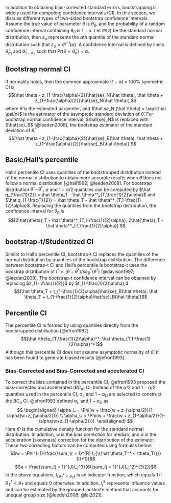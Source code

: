 In addition to obtaining bias-corrected standard errors, bootstrapping is widely used for computing confidence intervals (CI). In this section, we discuss different types of two-sided bootstrap confidence intervals. Assume the true value of parameter $\theta$ is $\theta_0$, and the probability of a random confidence interval containing $\theta_0$ is $1-\alpha$. <!-- ML: 1 - \alpha is ideal but may not always happen, as many CIs have below nominal coverage. Could you just say that the target confidence level is 1 - alpha? --> Let $\Phi(z)$ be the standard normal distribution, <!-- ML: do you mean the cumulative density function? -->then $z_\alpha$ represents the $\alpha$th quantile <!--ML: we don't say qth quantile; we say (100q) percentile or just q quantile --> of the standard normal distribution such that $z_\alpha = \Phi^{-1}(\alpha)$. A confidence interval is defined by limits $\hat\theta_{\alpha_1}$ and $\hat\theta_{1-\alpha_2}$ such that $\text{Pr}(\theta < \hat\theta_\alpha) = \alpha$.

<!-- The consistent estimator of this distribution obtained from $b = 1,..., B$ bootstrap replications $\theta_b^*$ is $\hat H(\theta) = \frac{\#\{b:\theta_B^* \leq \theta\}}{B}$. -->
## Bootstrap normal CI

If normality holds, then the common approximate $(1-\alpha) \times 100\%$ symmetric CI is $$[\hat \theta - z_{1-\frac{\alpha}{2}}\hat{se}_N(\hat \theta), \hat \theta + z_{1-\frac{\alpha}{2}}\hat{se}_N(\hat \theta)],$$ where $\hat \theta$ is the estimated parameter, and $\hat se_N (\hat \theta) = \sqrt{\hat \psi/n}$ is the estimator of the asymptotic standard deviation of $\hat \theta$. For bootstrap normal confidence interval, $\hat{se}_N$ is replaced with $\hat{se}_B$ [@leeden2008], the bootstrap estimator of the standard deviation of $\hat \theta$, $$[\hat \theta - z_{1-\frac{\alpha}{2}}\hat{se}_B(\hat \theta), \hat \theta + z_{1-\frac{\alpha}{2}}\hat{se}_B(\hat \theta)].$$

## Basic/Hall's percentile

Hall's percentile CI uses quantiles of the bootstrapped distribution instead of the normal distribution to obtain more accurate results when $\hat \theta$ does not follow a normal distribution [@hall1992; @leeden2008]. For bootstrap distribution $\hat \theta - \theta^ *$, $\alpha$ and $1-\alpha/2$ quantiles can be computed by $\hat q_{\frac{1}{2}} = \hat \theta_T - \hat \theta^*_{T,\frac{1}{2}\alpha}$ and $\hat q_{1-\frac{1}{2}} = \hat \theta_T - \hat \theta^*_{T,1-\frac{1}{2}\alpha}$. Replacing the quantiles from the bootstrap distribution, the confidence interval for $\theta_0$ is $$[2\hat{\theta}_T - \hat \theta^*_{T,1-\frac{1}{2}\alpha}; 2\hat{\theta}_T - \hat \theta^*_{T,\frac{1}{2}\alpha}].$$

## bootstrap-t/Studentized CI

Similar to Hall's percentile CI, bootstrap-t CI replaces the quantiles of the normal distribution by quantiles of the bootstrap distribution. The difference between bootstrap-t CI and Hall's percentile is bootstrap-t uses the boostrap distribution of $t^* = (\hat \theta - \theta ^*)/se_B^*(\theta^*)$ [@davison1997; @leeden2008]. The bootstrap-t confidence interval can be obtained by replacing $z_{1- \frac{1}{2}}$ by $t_{1-\frac{1}{2}\alpha},$
$$[\hat \theta_T + t_{1-\frac{1}{2}\alpha}\hat{se}_B(\hat \theta); \hat \theta_T + t_{1-\frac{1}{2}\alpha}\hat{se}_B(\hat \theta)]$$

## Percentile CI

The percentile CI is formed by using quantiles directly from the bootstrapped distribution [@efron1982]. $$[\hat \theta_{T,\frac{1}{2}\alpha}^*; \hat \theta_{T,1-\frac{1}{2}\alpha}^*]$$ Although this percentile CI does not assume asymptotic normality of $\hat \theta$, it has been found to generate biased results [@efron1993].

### Bias-Corrected and Bias-Corrected and accelerated CI

To correct the bias contained in the percentile CI, @efron1993 proposed the bias-corrected and accelerated ($BC_a$) CI. Instead of the $\alpha/2$ and $1-\alpha/2$ quantiles used in the percentile CI, $\alpha_L$ and $1-\alpha_U$ are selected to construct the $BC_a$ CI. @efron1993 defined $\alpha_L$ and $1-\alpha_U$ as
$$
  \begin{aligned}
\alpha_L = \Phi(w + \frac{w + z_{\alpha/2}}{1- \alpha(w+z_{\alpha/2})}) \\
\alpha_U = \Phi(w + \frac{w + z_{1-\alpha/2}}{1- \alpha(w+z_{1-\alpha/2})}).
  \end{aligned}
$$
Here $\Phi$ is the cumulative density function for the standard normal distribution. In addition, $w$ is the bias correction for median, and $a$ is the acceleration (skewness) correction for the distribution of the estimator. These two correcting factors can be computed using formulas below:
$$w = \Phi^{-1}(\frac{\sum_{r = 1}^{R} I_{\{\hat \theta_T^* < \theta_T\}}}{R+1})$$
$$a = \frac{\sum_{j = 1}^{J}l_j^3}{6(\sum_{j = 1}^{J}l_j^2)^{3/2}}$$
In the above equations, $I_{\{\hat \theta_T^* < \theta_T\}}$ is an indicator function, which equals 1 if $\theta_T^* < \theta_T$ and equals 0 otherwise. In addition, $l_j^3$ represents influence values and can be estimated by the grouped jackknife method that accounts for unequal group size [@leeden2008; @lai2021].  
<!-- $$[\hat H^{-1}(\Phi(z[\frac{1}{2}\alpha])); \hat H^{-1}(\Phi(z[1-\frac{1}{2}\alpha]))]$$ -->